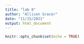 ```yaml
---
title: "lab 8"
author: "Allison Gracer"
date: "11/15/2021"
output: html_document
---
```


```r
knitr::opts_chunk$set(echo = TRUE)
```

